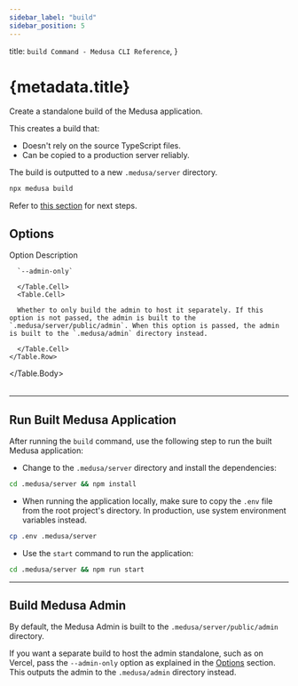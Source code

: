 ```yaml
---
sidebar_label: "build"
sidebar_position: 5
---
```



  title: `build Command - Medusa CLI Reference`,
}

# {metadata.title}

Create a standalone build of the Medusa application.

This creates a build that:

- Doesn't rely on the source TypeScript files.
- Can be copied to a production server reliably.

The build is outputted to a new `.medusa/server` directory.

```bash
npx medusa build
```

Refer to [this section](#run-built-medusa-application) for next steps.

## Options

<Table>
  <Table.Header>
    <Table.Row>
      <Table.HeaderCell>Option</Table.HeaderCell>
      <Table.HeaderCell>Description</Table.HeaderCell>
    </Table.Row>
  </Table.Header>
  <Table.Body>
    <Table.Row>
      <Table.Cell>
      
      `--admin-only`
      
      </Table.Cell>
      <Table.Cell>

      Whether to only build the admin to host it separately. If this option is not passed, the admin is built to the `.medusa/server/public/admin`. When this option is passed, the admin is built to the `.medusa/admin` directory instead.
      
      </Table.Cell>
    </Table.Row>
  </Table.Body>
</Table>

---

## Run Built Medusa Application

After running the `build` command, use the following step to run the built Medusa application:

- Change to the `.medusa/server` directory and install the dependencies:

```bash npm2yarn
cd .medusa/server && npm install
```

- When running the application locally, make sure to copy the `.env` file from the root project's directory. In production, use system environment variables instead.

```bash npm2yarn
cp .env .medusa/server
```

- Use the `start` command to run the application:

```bash npm2yarn
cd .medusa/server && npm run start
```

---

## Build Medusa Admin

By default, the Medusa Admin is built to the `.medusa/server/public/admin` directory.

If you want a separate build to host the admin standalone, such as on Vercel, pass the `--admin-only` option as explained in the [Options](#options) section. This outputs the admin to the `.medusa/admin` directory instead.
